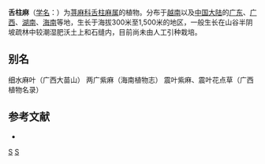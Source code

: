 {{Speciesbox 
| taxon =  Archiboehmeria atrata
| authority = (Gagnep.) [[陈家瑞|C. J. Chen]]
| synonyms = 
* ''Oreocnide tremula'' <small>[[Hand.-Mazz.|Hand.-Mazz.]]</small>
* ''Debregeasia atrata''
}}
'''舌柱麻'''（[[学名|学名]]：{{lang|la|''Archiboehmeria atrata''}}）为[[荨麻科|荨麻科]][[舌柱麻属|舌柱麻属]]的植物。分布于[[越南|越南]]以及[[中国大陆|中国大陆]]的[[广东|广东]]、[[广西|广西]]、[[湖南|湖南]]、[[海南|海南]]等地，生长于海拔300米至1,500米的地区，一般生长在山谷半阴坡疏林中较潮湿肥沃土上和石缝内，目前尚未由人工引种栽培。

== 别名 ==
细水麻叶（广西大苗山） 两广紫麻（海南植物志） 震叶紫麻、震叶花点草（广西植物名录）

== 参考文献 ==
<div class="references-small">
* {{cite web| url =http://www.bioinfo.cn/db05/KmzwSpecies.php?action=view&id=23156| title =舌柱麻| work =《中国高等植物数据库全库》| publisher =中国科学院微生物研究所| author =昆明植物研究所| accessdate =2009-02-26| deadurl =yes| archiveurl =https://web.archive.org/web/20160305044257/http://www.bioinfo.cn/db05/KmzwSpecies.php?action=view&id=23156| archivedate =2016-03-05}}
</div>
{{Taxonbar|from=Q15232622}}

[[Category:舌柱麻属|S]]
[[Category:越南植物|S]]